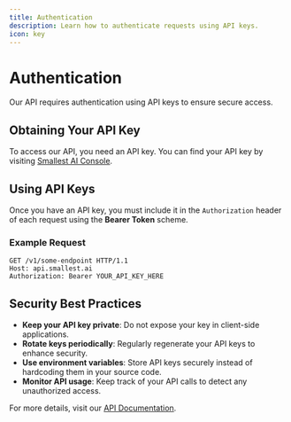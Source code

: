 ```yaml
---
title: Authentication
description: Learn how to authenticate requests using API keys.
icon: key
---
```


# Authentication

Our API requires authentication using API keys to ensure secure access.

## Obtaining Your API Key

To access our API, you need an API key. You can find your API key by visiting [Smallest AI Console](https://console.smallest.ai/apikeys).

## Using API Keys

Once you have an API key, you must include it in the `Authorization` header of each request using the **Bearer Token** scheme.

### Example Request

```http
GET /v1/some-endpoint HTTP/1.1
Host: api.smallest.ai
Authorization: Bearer YOUR_API_KEY_HERE
```

## Security Best Practices

- **Keep your API key private**: Do not expose your key in client-side applications.
- **Rotate keys periodically**: Regularly regenerate your API keys to enhance security.
- **Use environment variables**: Store API keys securely instead of hardcoding them in your source code.
- **Monitor API usage**: Keep track of your API calls to detect any unauthorized access.

For more details, visit our [API Documentation](/v3.0.1/content/getting-started/authentication).
